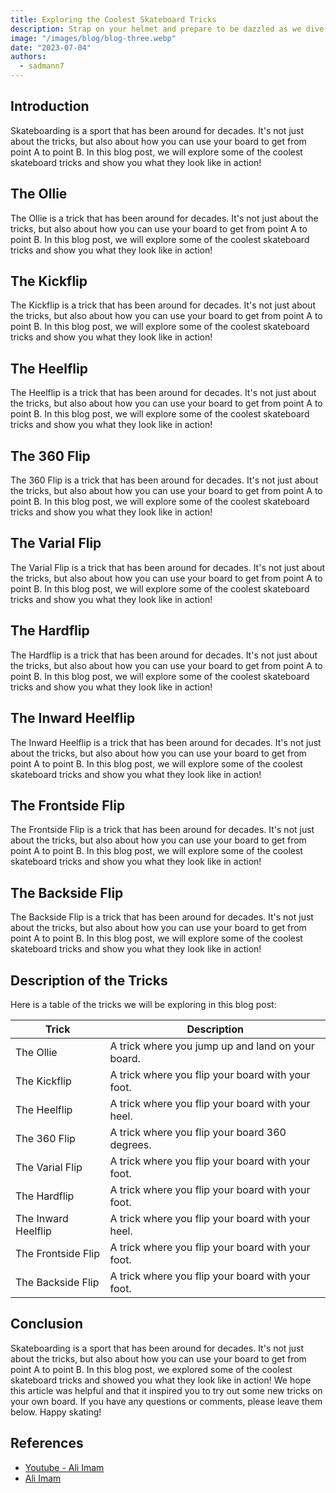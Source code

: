 ```yaml
---
title: Exploring the Coolest Skateboard Tricks
description: Strap on your helmet and prepare to be dazzled as we dive into the realm of the most popular skateboard tricks.
image: "/images/blog/blog-three.webp"
date: "2023-07-04"
authors:
  - sadmann7
---
```


## Introduction

Skateboarding is a sport that has been around for decades. It's not just about the tricks, but also about how you can use your board to get from point A to point B. In this blog post, we will explore some of the coolest skateboard tricks and show you what they look like in action!

## The Ollie

The Ollie is a trick that has been around for decades. It's not just about the tricks, but also about how you can use your board to get from point A to point B. In this blog post, we will explore some of the coolest skateboard tricks and show you what they look like in action!

## The Kickflip

The Kickflip is a trick that has been around for decades. It's not just about the tricks, but also about how you can use your board to get from point A to point B. In this blog post, we will explore some of the coolest skateboard tricks and show you what they look like in action!

## The Heelflip

The Heelflip is a trick that has been around for decades. It's not just about the tricks, but also about how you can use your board to get from point A to point B. In this blog post, we will explore some of the coolest skateboard tricks and show you what they look like in action!

## The 360 Flip

The 360 Flip is a trick that has been around for decades. It's not just about the tricks, but also about how you can use your board to get from point A to point B. In this blog post, we will explore some of the coolest skateboard tricks and show you what they look like in action!

## The Varial Flip

The Varial Flip is a trick that has been around for decades. It's not just about the tricks, but also about how you can use your board to get from point A to point B. In this blog post, we will explore some of the coolest skateboard tricks and show you what they look like in action!

## The Hardflip

The Hardflip is a trick that has been around for decades. It's not just about the tricks, but also about how you can use your board to get from point A to point B. In this blog post, we will explore some of the coolest skateboard tricks and show you what they look like in action!

## The Inward Heelflip

The Inward Heelflip is a trick that has been around for decades. It's not just about the tricks, but also about how you can use your board to get from point A to point B. In this blog post, we will explore some of the coolest skateboard tricks and show you what they look like in action!

## The Frontside Flip

The Frontside Flip is a trick that has been around for decades. It's not just about the tricks, but also about how you can use your board to get from point A to point B. In this blog post, we will explore some of the coolest skateboard tricks and show you what they look like in action!

## The Backside Flip

The Backside Flip is a trick that has been around for decades. It's not just about the tricks, but also about how you can use your board to get from point A to point B. In this blog post, we will explore some of the coolest skateboard tricks and show you what they look like in action!

## Description of the Tricks

Here is a table of the tricks we will be exploring in this blog post:

| Trick               | Description                                       |
| ------------------- | ------------------------------------------------- |
| The Ollie           | A trick where you jump up and land on your board. |
| The Kickflip        | A trick where you flip your board with your foot. |
| The Heelflip        | A trick where you flip your board with your heel. |
| The 360 Flip        | A trick where you flip your board 360 degrees.    |
| The Varial Flip     | A trick where you flip your board with your foot. |
| The Hardflip        | A trick where you flip your board with your foot. |
| The Inward Heelflip | A trick where you flip your board with your heel. |
| The Frontside Flip  | A trick where you flip your board with your foot. |
| The Backside Flip   | A trick where you flip your board with your foot. |

## Conclusion

Skateboarding is a sport that has been around for decades. It's not just about the tricks, but also about how you can use your board to get from point A to point B. In this blog post, we explored some of the coolest skateboard tricks and showed you what they look like in action! We hope this article was helpful and that it inspired you to try out some new tricks on your own board. If you have any questions or comments, please leave them below. Happy skating!

## References

- [Youtube - Ali Imam](https://www.youtube.com/channel/UCZYm9jYmDesAGzbyFacUSfA)
- [Ali Imam](https://aliimam.in)
